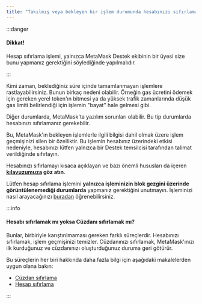 ```yaml
---
title: "Takılmış veya bekleyen bir işlem durumunda hesabınızı sıfırlama"
---
```


:::danger

#### Dikkat!

Hesap sıfırlama işlemi, yalnızca MetaMask Destek ekibinin bir üyesi size bunu yapmanız gerektiğini söylediğinde yapılmalıdır.

:::

Kimi zaman, beklediğiniz süre içinde tamamlanmayan işlemlere rastlayabilirsiniz. Bunun birkaç nedeni olabilir. Örneğin gas ücretini ödemek için gereken yerel token'ın bitmesi ya da yüksek trafik zamanlarında düşük gas limiti belirlendiği için işlemin "bayat" hale gelmesi gibi.

Diğer durumlarda, MetaMask'ta yazılım sorunları olabilir. Bu tip durumlarda hesabınızı sıfırlamanız gerekebilir.

Bu, MetaMask'ın bekleyen işlemlerle ilgili bilgisi dahil olmak üzere işlem geçmişinizi silen bir özelliktir. Bu işlemin hesabınız üzerindeki etkisi nedeniyle, hesabınızı lütfen yalnızca bir Destek temsilcisi tarafından talimat verildiğinde sıfırlayın.

Hesabınızı sıfırlamayı kısaca açıklayan ve bazı önemli hususları da içeren **[kılavuzumuza](/managing-my-wallet/resetting-deleting-and-restoring/how-to-clear-your-account-activity-reset-account) göz atın**.

Lütfen hesap sıfırlama işlemini **yalnızca işleminizin blok gezgini üzerinde görüntülenemediği durumlarda** yapmanız gerektiğini unutmayın. İşleminizi nasıl arayacağınızı [buradan](/managing-my-wallet/how-to-check-my-wallet-activity-on-the-blockchain-explorer) öğrenebilirsiniz.

:::info

#### Hesabı sıfırlamak mı yoksa Cüzdanı sıfırlamak mı?

Bunlar, birbiriyle karıştırılmaması gereken farklı süreçlerdir. Hesabınızı sıfırlamak, işlem geçmişinizi temizler. Cüzdanınızı sıfırlamak, MetaMask'ınızı ilk kurduğunuz ve cüzdanınızı oluşturduğunuz duruma geri götürür.

Bu süreçlerin her biri hakkında daha fazla bilgi için aşağıdaki makalelerden uygun olana bakın:

- [Cüzdan sıfırlama](/managing-my-wallet/resetting-deleting-and-restoring/how-to-reset-your-wallet)
- [Hesap sıfırlama](/managing-my-wallet/resetting-deleting-and-restoring/how-to-clear-your-account-activity-reset-account)

:::
